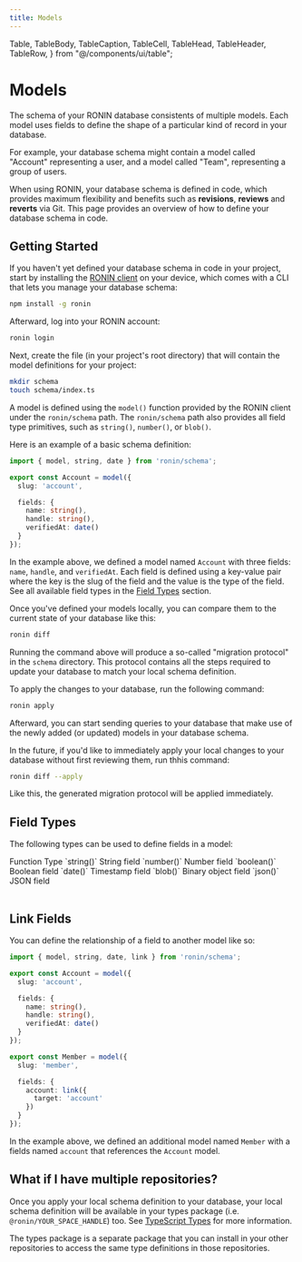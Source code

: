 ```yaml
---
title: Models
---
```


  Table,
  TableBody,
  TableCaption,
  TableCell,
  TableHead,
  TableHeader,
  TableRow,
} from "@/components/ui/table";

# Models

The schema of your RONIN database consistents of multiple models. Each model uses fields to define the shape of a particular kind of record in your database.

For example, your database schema might contain a model called "Account" representing a user, and a model called "Team", representing a group of users.

When using RONIN, your database schema is defined in code, which provides maximum flexibility and benefits such as **revisions**, **reviews** and **reverts** via Git. This page provides an overview of how to define your database schema in code.

## Getting Started

If you haven't yet defined your database schema in code in your project, start by installing the [RONIN client](https://www.npmjs.com/package/ronin) on your device, which comes with a CLI that lets you manage your database schema:

```bash title="Terminal"
npm install -g ronin
```

Afterward, log into your RONIN account:

```bash title="Terminal"
ronin login
```

Next, create the file (in your project's root directory) that will contain the model definitions for your project:

```bash title="Terminal"
mkdir schema
touch schema/index.ts
```

A model is defined using the `model()` function provided by the RONIN client under the `ronin/schema` path. The `ronin/schema` path also provides all field type primitives, such as `string()`, `number()`, or `blob()`.

Here is an example of a basic schema definition:

```ts title="schema/index.ts"
import { model, string, date } from 'ronin/schema';

export const Account = model({
  slug: 'account',

  fields: {
    name: string(),
    handle: string(),
    verifiedAt: date()
  }
});
```

In the example above, we defined a model named `Account` with three fields: `name`, `handle`, and `verifiedAt`. Each field is defined using a key-value pair where the key is the slug of the field and the value is the type of the field. See all available field types in the [Field Types](#Field%20Types) section.

Once you've defined your models locally, you can compare them to the current state of your database like this:

```bash title="Terminal"
ronin diff
```

Running the command above will produce a so-called "migration protocol" in the `schema` directory. This protocol contains all the steps required to update your database to match your local schema definition.

To apply the changes to your database, run the following command:

```bash title="Terminal"
ronin apply
```

Afterward, you can start sending queries to your database that make use of the newly added (or updated) models in your database schema.

In the future, if you'd like to immediately apply your local changes to your database without first reviewing them, run thhis command:

```bash title="Terminal"
ronin diff --apply
```

Like this, the generated migration protocol will be applied immediately.

## Field Types

The following types can be used to define fields in a model:

<Table>
  <TableHeader>
    <TableRow>
      <TableHead className="w-[100px]">Function</TableHead>
      <TableHead>Type</TableHead>
    </TableRow>
  </TableHeader>
  <TableBody>
    <TableRow>
      <TableCell>`string()`</TableCell>
      <TableCell>String field</TableCell>
    </TableRow>
    <TableRow>
      <TableCell>`number()`</TableCell>
      <TableCell>Number field</TableCell>
    </TableRow>
    <TableRow>
      <TableCell>`boolean()`</TableCell>
      <TableCell>Boolean field</TableCell>
    </TableRow>
    <TableRow>
      <TableCell>`date()`</TableCell>
      <TableCell>Timestamp field</TableCell>
    </TableRow>
    <TableRow>
      <TableCell>`blob()`</TableCell>
      <TableCell>Binary object field</TableCell>
    </TableRow>
    <TableRow>
      <TableCell>`json()`</TableCell>
      <TableCell>JSON field</TableCell>
    </TableRow>
  </TableBody>
</Table>

## Link Fields

You can define the relationship of a field to another model like so:

```ts title="schema/index.ts"
import { model, string, date, link } from 'ronin/schema';

export const Account = model({
  slug: 'account',

  fields: {
    name: string(),
    handle: string(),
    verifiedAt: date()
  }
});

export const Member = model({
  slug: 'member',

  fields: {
    account: link({
      target: 'account'
    })
  }
});
```

In the example above, we defined an additional model named `Member` with a fields named `account` that references the `Account` model.

## What if I have multiple repositories?

Once you apply your local schema definition to your database, your local schema definition will be available in your types package (i.e. `@ronin/YOUR_SPACE_HANDLE`) too. See [TypeScript Types](/docs/types) for more information.

The types package is a separate package that you can install in your other repositories to access the same type definitions in those repositories.